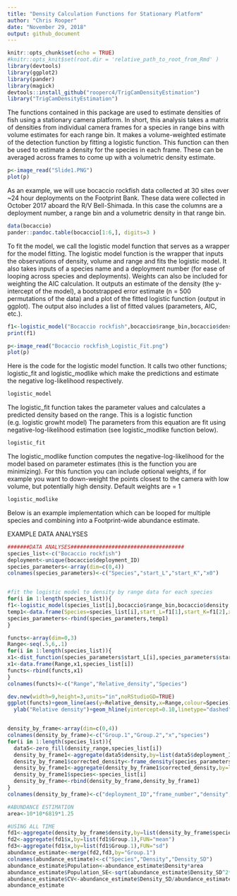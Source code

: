 ```yaml
---
title: "Density Calculation Functions for Stationary Platform"
author: "Chris Rooper"
date: "November 29, 2018"
output: github_document
---
```


```r
knitr::opts_chunk$set(echo = TRUE)
#knitr::opts_knit$set(root.dir = 'relative_path_to_root_from_Rmd' )
library(devtools)
library(ggplot2)
library(pander)
library(magick)
devtools::install_github("rooperc4/TrigCamDensityEstimation")
library("TrigCamDensityEstimation")
```

The functions contained in this package are used to estimate densities of fish using a stationary camera platform. In short, this analysis takes a matrix of densities from individual camera frames for a species in range bins with volume estimates for each range bin. It makes a volume-weighted estimate of the detection function by fitting a  logistic function. This function can then be used to estimate a density for the species in each frame. These can be averaged across frames to come up with a volumetric density estimate. 


```r
p<-image_read("Slide1.PNG")
plot(p)
```


As an example, we will use bocaccio rockfish data collected at 30 sites over ~24 hour deployments on the Footprint Bank. These data were collected in October 2017 aboard the R/V Bell-Shimada. In this case the columns are a deployment number, a range bin and a volumetric density in that range bin. 

```r
data(bocaccio)
pander::pandoc.table(bocaccio[1:6,], digits=3 )

```

To fit the model, we call the logistic model function that serves as a wrapper for the model fitting. The logistic model function is the wrapper that inputs the observations of density, volume and range and fits the logistic model. It also takes inputs of a species name and a deployment number (for ease of looping across species and deployments). Weights can also be included for weighting the AIC calculation. It outputs an estimate of the density (the y-intercept of the model), a bootstrapped error estimate (n = 500 permutations of the data) and a plot of the fitted logistic function (output in ggplot). The output also includes a list of fitted values (parameters, AIC, etc.). 

```r
f1<-logistic_model("Bocaccio rockfish",bocaccio$range_bin,bocaccio$density,bocaccio$volume,2,.5)
print(f1)

```
```r
p<-image_read("Bocaccio rockfish_Logistic_Fit.png")
plot(p)
```



Here is the code for the logistic model function. It calls two other functions; logistic_fit and logistic_modlike which make the predictions and estimate the negative log-likelihood respectively.


```r

logistic_model


```

The logistic_fit function takes the parameter values and calculates a predicted density based on the range. This is a logistic function (e.g. logistic growht model) The parameters from this equation are fit using negative-log-likelihood estimation (see logistic_modlike function below).

```r

logistic_fit

```

The logistic_modlike function  computes the negative-log-likelihood for the model based on parameter estimates (this is the function you are minimizing). For this function you can include optional weights, if for example you want to down-weight the points closest to the camera with low volume, but potentially high density. Default weights are = 1

```r

logistic_modlike

```

Below is an example implementation which can be looped for multiple species and combining into a Footprint-wide abundance estimate.

EXAMPLE DATA ANALYSES

```r
#######DATA ANALYSES####################################
species_list<-c("Bocaccio rockfish")
deployment<-unique(bocaccio$deployment_ID)
species_parameters<-array(dim=c(0,4))
colnames(species_parameters)<-c("Species","start_L","start_K","x0")


#fit the logistic model to density by range data for each species
for(i in 1:length(species_list)){
f1<-logistic_model(species_list[i],bocaccio$range_bin,bocaccio$density,bocaccio$volume,2,.5)
temp1<-data.frame(Species=species_list[i],start_L=f1[1],start_K=f1[2],x0=f1[3])
species_parameters<-rbind(species_parameters,temp1)
}

functs<-array(dim=0,3)
Range<-seq(.5,6,.1)
for(i in 1:length(species_list)){
x1<-dist_function(species_parameters$start_L[i],species_parameters$start_K[i],species_parameters$x0[i],species_parameters$Intercept[i],Range)
x1<-data.frame(Range,x1,species_list[i])
functs<-rbind(functs,x1)
}
colnames(functs)<-c("Range","Relative_density","Species")

dev.new(width=9,height=3,units="in",noRStudioGD=TRUE)
ggplot(functs)+geom_line(aes(y=Relative_density,x=Range,colour=Species))+xlab("Range (m)")+
  ylab("Relative density")+geom_hline(yintercept=0.10,linetype="dashed",color="red",size=.75)


density_by_frame<-array(dim=c(0,4))
colnames(density_by_frame)<-c("Group.1","Group.2","x","species")
for(i in 1:length(species_list)){
  data5<-zero_fill(density_range,species_list[i])
  density_by_frame1<-aggregate(data5$density,by=list(data5$deployment_ID,data5$frame_number,data5$range_bin),FUN="sum")
  density_by_frame1$corrected_density<-frame_density(species_parameters$start_L[i],species_parameters$start_K[i],species_parameters$x0[i],species_parameters$Intercept[i],density_by_frame1$Group.3,density_by_frame1$x)
  density_by_frame1<-aggregate(density_by_frame1$corrected_density,by=list(density_by_frame1$Group.1,density_by_frame1$Group.2),FUN="mean",na.rm=TRUE)
  density_by_frame1$species<-species_list[i]
  density_by_frame<-rbind(density_by_frame,density_by_frame1)
}  
colnames(density_by_frame)<-c("deployment_ID","frame_number","density","species")  

#ABUNDANCE ESTIMATION
area<-10*10*6819*1.25

#USING ALL TIME
fd1<-aggregate(density_by_frame$density,by=list(density_by_frame$species,density_by_frame$deployment_ID),FUN="mean")
fd2<-aggregate(fd1$x,by=list(fd1$Group.1),FUN="mean")
fd3<-aggregate(fd1$x,by=list(fd1$Group.1),FUN="sd")
abundance_estimate<-merge(fd2,fd3,by="Group.1")
colnames(abundance_estimate)<-c("Species","Density","Density_SD")
abundance_estimate$Population<-abundance_estimate$Density*area
abundance_estimate$Population_SE<-sqrt(abundance_estimate$Density_SD^2*(area^2))/sqrt(30)
abundance_estimate$CV<-abundance_estimate$Density_SD/abundance_estimate$Density
abundance_estimate
```
